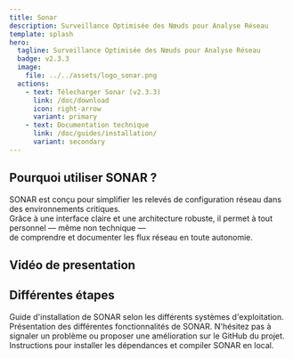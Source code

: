 ```yaml
---
title: Sonar
description: Surveillance Optimisée des Nœuds pour Analyse Réseau
template: splash
hero:
  tagline: Surveillance Optimisée des Nœuds pour Analyse Réseau
  badge: v2.3.3
  image:
    file: ../../assets/logo_sonar.png
  actions:
    - text: Télecharger Sonar (v2.3.3)
      link: /doc/download
      icon: right-arrow
      variant: primary
    - text: Documentation technique
      link: /doc/guides/installation/
      variant: secondary
---
```




## Pourquoi utiliser SONAR ?

SONAR est conçu pour simplifier les relevés de configuration réseau dans des environnements critiques.  
Grâce à une interface claire et une architecture robuste, il permet à tout personnel — même non technique —  
de comprendre et documenter les flux réseau en toute autonomie.


## Vidéo de presentation

<YoutubeEmbed  videoid="n1CqzT5QDnw" playLabel="Sonar" />

## Différentes étapes

<CardGrid stagger>
	<Card title="Installation" icon="pencil">
		Guide d'installation de SONAR selon les différents systèmes d'exploitation.
	</Card>
	<Card title="Utilisation" icon="add-document">
		Présentation des différentes fonctionnalités de SONAR.
	</Card>
	<Card title="Ouvrir un ticket" icon="setting">
		N'hésitez pas à signaler un problème ou proposer une amélioration sur le GitHub du projet.
	</Card>
	<Card title="Participer au développement" icon="open-book">
		Instructions pour installer les dépendances et compiler SONAR en local.
	</Card>
</CardGrid>

<Roadmap />

<TechStack />

<Sponsors />

<Footer />